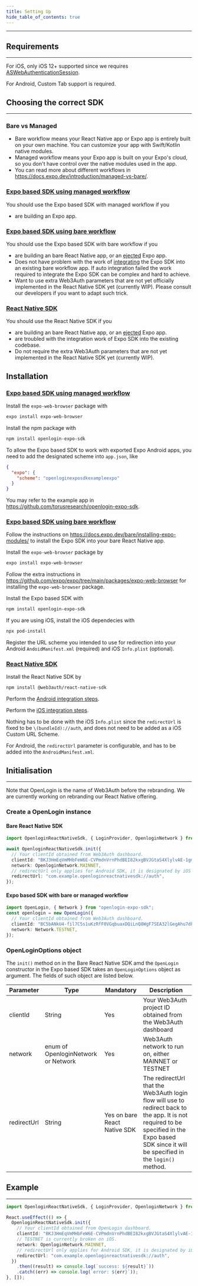 ```yaml
---
title: Setting Up
hide_table_of_contents: true
---
```


---

## Requirements

---

For iOS, only iOS 12+ supported since we requires
[ASWebAuthenticationSession](https://developer.apple.com/documentation/authenticationservices/aswebauthenticationsession).

For Android, Custom Tab support is required.

## Choosing the correct SDK

---

### Bare vs Managed

- Bare workflow means your React Native app or Expo app is entirely built on your own machine. You can customize your app with Swift/Kotlin native
  modules.
- Managed workflow means your Expo app is built on your Expo's cloud, so you don't have control over the native modules used in the app.
- You can read more about different workflows in https://docs.expo.dev/introduction/managed-vs-bare/.

### [Expo based SDK using managed workflow](https://github.com/torusresearch/openlogin-expo-sdk)

You should use the Expo based SDK with managed workflow if you

- are building an Expo app.

### [Expo based SDK using bare workflow](https://github.com/torusresearch/openlogin-expo-bare-sample)

You should use the Expo based SDK with bare workflow if you

- are building an bare React Native app, or an [ejected](https://docs.expo.dev/workflow/customizing/) Expo app.
- Does not have problem with the work of [integrating](https://docs.expo.dev/bare/installing-expo-modules/) the Expo SDK into an existing bare
  workflow app. If auto integration failed the work required to integrate the Expo SDK can be complex and hard to achieve.
- Want to use extra Web3Auth parameters that are not yet officially implemented in the React Native SDK yet (currently WIP). Please consult our
  developers if you want to adapt such trick.

### [React Native SDK](https://github.com/torusresearch/openlogin-react-native-sdk)

You should use the React Native SDK if you

- are building an bare React Native app, or an [ejected](https://docs.expo.dev/workflow/customizing/) Expo app.
- are troubled with the integration work of Expo SDK into the existing codebase.
- Do not require the extra Web3Auth parameters that are not yet implemented in the React Native SDK yet (currently WIP).

## Installation

### [Expo based SDK using managed workflow](https://github.com/torusresearch/openlogin-expo-sdk)

Install the `expo-web-browser` package with

```sh
expo install expo-web-browser
```

Install the npm package with

```sh
npm install openlogin-expo-sdk
```

To allow the Expo based SDK to work with exported Expo Android apps, you need to add the designated scheme into `app.json`, like

```json
{
  "expo": {
    "scheme": "openloginexposdkexampleexpo"
  }
}
```

You may refer to the example app in https://github.com/torusresearch/openlogin-expo-sdk.

### [Expo based SDK using bare workflow](https://github.com/torusresearch/openlogin-expo-bare-sample)

Follow the instructions on https://docs.expo.dev/bare/installing-expo-modules/ to install the Expo SDK into your bare React Native app.

Install the `expo-web-browser` package by

```sh
expo install expo-web-browser
```

Follow the extra instructions in https://github.com/expo/expo/tree/main/packages/expo-web-browser for installing the `expo-web-browser` package.

Install the Expo based SDK with

```sh
npm install openlogin-expo-sdk
```

If you are using iOS, install the iOS dependecies with

```sh
npx pod-install
```

Register the URL scheme you intended to use for redirection into your Android `AndoidManifest.xml` (required) and iOS `Info.plist` (optional).

### [React Native SDK](https://github.com/torusresearch/openlogin-react-native-sdk)

Install the React Native SDK by

```sh
npm install @web3auth/react-native-sdk
```

Perform the [Android integration steps](/api-reference/android/setting-up).

Perform the [iOS integration steps](/api-reference/ios/setting-up).

Nothing has to be done with the iOS `Info.plist` since the `redirectUrl` is fixed to be `\(bundleId)://auth`, and does not need to be added as a iOS
Custom URL Scheme.

For Android, the `redirectUrl` parameter is configurable, and has to be added into the `AndroidManifest.xml`.

## Initialisation

---

Note that OpenLogin is the name of Web3Auth before the rebranding. We are currently working on rebranding our React Native offering.

### Create a OpenLogin instance

#### Bare React Native SDK

```typescript
import OpenloginReactNativeSdk, { LoginProvider, OpenloginNetwork } from "openlogin-react-native-sdk";

await OpenloginReactNativeSdk.init({
  // Your clientId obtained from Web3Auth dashboard.
  clientId: "BKJ3HmEqVmMHbFeW6E-CVPmdnVrnPhdBEI82kxgBVJGtaS4XlylvAE-1gmsv_Fa1CDj-xIhvTf3Kgd6mTn8nJtw",
  network: OpenloginNetwork.MAINNET,
  // redirectUrl only applies for Android SDK, it is designated by iOS SDK in iOS, which is \(bundleId)://auth
  redirectUrl: "com.example.openloginreactnativesdk://auth",
});
```

#### Expo based SDK with bare or managed workflow

```typescript
import OpenLogin, { Network } from "openlogin-expo-sdk";
const openlogin = new OpenLogin({
  // Your clientId obtained from Web3Auth dashboard.
  clientId: "BC5bANkU4-fil7C5s1uKzRfF0VGqbuaxDQiLnQ8WgF7SEA32lGegAhu7dk4dZf3Rk397blIvfWytXwsRvs9dOaQ",
  network: Network.TESTNET,
});
```

### OpenLoginOptions object

The `init()` method on in the Bare React Native SDK amd the `OpenLogin` constructor in the Expo based SDK takes an `OpenLoginOptions` object as
argument. The fields of such object are listed below.

| Parameter   | Type                                | Mandatory                    | Description                                                                                                                                                                                     |
| ----------- | ----------------------------------- | ---------------------------- | ----------------------------------------------------------------------------------------------------------------------------------------------------------------------------------------------- |
| clientId    | String                              | Yes                          | Your Web3Auth project ID obtained from the Web3Auth dashboard                                                                                                                                   |
| network     | enum of OpenloginNetwork or Network | Yes                          | Web3Auth network to run on, either MAINNET or TESTNET                                                                                                                                           |
| redirectUrl | String                              | Yes on bare React Native SDK | The redirectUrl that the Web3Auth login flow will use to redirect back to the app. It is not required to be specified in the Expo based SDK since it will be specified in the `login()` method. |

## Example

---

```typescript
import OpenloginReactNativeSdk, { LoginProvider, OpenloginNetwork } from "openlogin-react-native-sdk";

React.useEffect(() => {
  OpenloginReactNativeSdk.init({
    // Your clientId obtained from OpenLogin dashboard.
    clientId: "BKJ3HmEqVmMHbFeW6E-CVPmdnVrnPhdBEI82kxgBVJGtaS4XlylvAE-1gmsv_Fa1CDj-xIhvTf3Kgd6mTn8nJtw",
    // TESTNET is currently broken on iOS.
    network: OpenloginNetwork.MAINNET,
    // redirectUrl only applies for Android SDK, it is designated by iOS SDK in iOS, which is \(bundleId)://auth
    redirectUrl: "com.example.openloginreactnativesdk://auth",
  })
    .then((result) => console.log(`success: ${result}`))
    .catch((err) => console.log(`error: ${err}`));
}, []);
```
